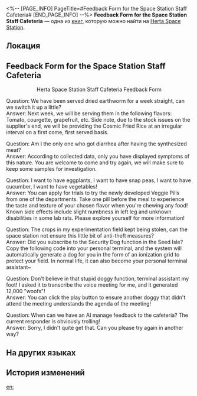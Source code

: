 <%-- [PAGE_INFO]
PageTitle=#Feedback Form for the Space Station Staff Cafeteria#
[END_PAGE_INFO] --%>
{{Дополнить}}
{{Книга Инфобокс
|id           = 142
|partIds      = 190293
|Название     = 
|Изображение  = Журнал с КСГ.png
|Мир          = Herta Space Station
|Томов        = 1
|Автор        = <!--нужно добавить-->
|Описание     = A feedback form for the staff cafeteria in Herta Space Station. It contains comments and suggestions on the cafeteria's food, as well as feedback given by the cafeteria's intelligent robot.
|Том1         = {{tx}}
|Источник1    = {{tx|Отсутствует источник}}
|Персонажи    = Herta
|Фракции      = 
}}
'''Feedback Form for the Space Station Staff Cafeteria''' — одна из [[Книги|книг]], которую можно найти на [[Herta Space Station]].

==Локация==
{{Отметка карты|<!--название карты-->|<!--id отметки-->}}

==Feedback Form for the Space Station Staff Cafeteria==
<div align="center">Herta Space Station Staff Cafeteria Feedback Form</div>

Question: We have been served dried earthworm for a week straight, can we switch it up a little?<br />
Answer: Next week, we will be serving them in the following flavors: Tomato, courgette, grapefruit, etc. Side note, due to the stock issues on the supplier's end, we will be providing the Cosmic Fried Rice at an irregular interval on a first come, first served basis.

Question: Am I the only one who got diarrhea after having the synthesized meat?<br />
Answer: According to collected data, only you have displayed symptoms of this nature. You are welcome to come and try again, we will make sure to keep some samples for investigation.

Question: I want to have eggplants, I want to have snap peas, I want to have cucumber, I want to have vegetables!<br />
Answer: You can apply for trials to try the newly developed Veggie Pills from one of the departments. Take one pill before the meal to experience the taste and texture of your chosen flavor when you're chewing any food! Known side effects include slight numbness in left leg and unknown disabilities in some lab rats. Please explore yourself for more information!

Question: The crops in my experimentation field kept being stolen, can the space station not ensure this little bit of anti-theft measures?<br />
Answer: Did you subscribe to the Security Dog function in the Seed Isle? Copy the following code into your personal terminal, and the system will automatically generate a dog for you in the form of an ionization grid to protect your field. In normal life, it can also become your personal terminal assistant~

Question: Don't believe in that stupid doggy function, terminal assistant my foot! I asked it to transcribe the voice meeting for me, and it generated 12,000 "woofs"!<br />
Answer: You can click the play button to ensure another doggy that didn't attend the meeting understands the agenda of the meeting!

Question: When can we have an AI manage feedback to the cafeteria? The current responder is obviously trolling!<br />
Answer: Sorry, I didn't quite get that. Can you please try again in another way?

==На других языках==
{{На других языках
|en   = Feedback Form for the Space Station Staff Cafeteria
|zhs  = 空间站员工餐厅反馈记录表
|zht  = 太空站員工餐廳回饋記錄表
|ja   = 宇宙ステーション食堂フィードバック記録
|ko   = 우주정거장 직원 식당 건의 사항 기록표
|es   = Formulario de opiniones del comedor de empleados de la Estación Espacial
|fr   = Questionnaire de satisfaction pour la cafétéria réservée au personnel de la station spatiale
|ru   = Книга отзывов о столовой для сотрудников космической станции
|th   = ตารางบันทึกข้อเสนอแนะสำหรับโรงอาหารของเจ้าหน้าที่สถานีอวกาศ
|vi   = Phiếu Ghi Phản Hồi Nhà Hàng Của Nhân Viên Trạm Không Gian
|de   = Feedbackformular für die Personalcafeteria der Raumstation
|id   = Formulir Masukan untuk Staf Kafetaria Stasiun Luar Angkasa
|pt   = Formulário de Sugestões do Refeitório da Equipe da Estação Espacial
}}

==История изменений==
{{История изменений|3.5}}

[[en:]]